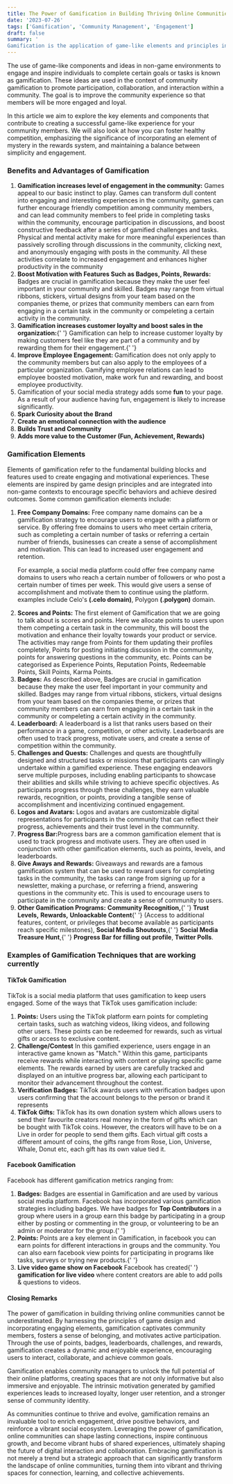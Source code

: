 ```yaml
---
title: The Power of Gamification in Building Thriving Online Communities
date: '2023-07-26'
tags: ['Gamification', 'Community Management', 'Engagement']
draft: false
summary: '
Gamification is the application of game-like elements and principles in non-game contexts to engage and motivate people to achieve certain objectives or tasks. In the context of community gamification, these principles are applied to encourage participation, collaboration, and interaction within a community. The idea is to make the community experience more enjoyable and rewarding, leading to increased engagement and loyalty. Lets dive into the details below.'
---
```


The use of game-like components and ideas in non-game environments to engage and inspire individuals to complete certain goals or tasks is known as gamification. These ideas are used in the context of community gamification to promote participation, collaboration, and interaction within a community. The goal is to improve the community experience so that members will be more engaged and loyal.

In this article we aim to explore the key elements and components that contribute to creating a successful game-like experience for your community members. We will also look at how you can foster healthy competition, emphasizing the significance of incorporating an element of mystery in the rewards system, and maintaining a balance between simplicity and engagement.

### Benefits and Advantages of Gamification

<ol>
  <li>
    <strong>Gamification increases level of engagement in the community:</strong> Games appeal to
    our basic instinct to play. Games can transform dull content into engaging and interesting
    experiences in the community, games can further encourage friendly competition among community
    members, and can lead community members to feel pride in completing tasks within the community,
    encourage participation in discussions, and boost constructive feedback after a series of
    gamified challenges and tasks. Physical and mental activity make for more meaningful experiences
    than passively scrolling through discussions in the community, clicking next, and anonymously
    engaging with posts in the community. All these activities correlate to increased engagement and
    enhances higher productivity in the community
  </li>
  <li>
    <strong>Boost Motivation with Features Such as Badges, Points, Rewards:</strong> Badges are
    crucial in gamification because they make the user feel important in your community and skilled.
    Badges may range from virtual ribbons, stickers, virtual designs from your team based on the
    companies theme, or prizes that community members can earn from engaging in a certain task in
    the community or compeleting a certain activity in the community.
  </li>
  <li>
    <strong>Gamification increases customer loyalty and boost sales in the organization:</strong>{' '}
    Gamification can help to increase customer loyalty by making customers feel like they are part
    of a community and by rewarding them for their engagement.{' '}
  </li>
  <li>
    <strong>Improve Employee Engagement: </strong> Gamification does not only apply to the community
    members but can also apply to the employees of a particular organization. Gamifying employee
    relations can lead to employee boosted motivation, make work fun and rewarding, and boost
    employee productivity.
  </li>
  <li> Gamification of your social media strategy adds some <strong>fun</strong> to your page. As a result of your audience having fun, engagement is likely to increase significantly.</li>
  <li><strong>Spark Curiosity about the Brand</strong></li>
  <li><strong>Create an emotional connection with the audience</strong></li>
   <li><strong>Builds Trust and Community</strong></li>
  <li><strong>Adds more value to the Customer (Fun, Achievement, Rewards)</strong></li>

</ol>

### Gamification Elements

Elements of gamification refer to the fundamental building blocks and features used to create engaging and motivational experiences. These elements are inspired by game design principles and are integrated into non-game contexts to encourage specific behaviors and achieve desired outcomes. Some common gamification elements include:

<ol>
<li>
    <strong>Free Company Domains:</strong> 
Free company name domains can be a gamification strategy to encourage users to engage with a platform or service. By offering free domains to users who meet certain criteria, such as completing a certain number of tasks or referring a certain number of friends, businesses can create a sense of accomplishment and motivation. This can lead to increased user engagement and retention.

For example, a social media platform could offer free company name domains to users who reach a certain number of followers or who post a certain number of times per week. This would give users a sense of accomplishment and motivate them to continue using the platform. examples include Celo's <strong>(.celo domain)</strong>, Polygon <strong>(.polygon)</strong> domain.

  </li>
  <li>
    <strong>Scores and Points:</strong> The first element of Gamification that we are going to talk
    about is scores and points. Here we allocate points to users upon them competing a certain task
    in the community, this will boost the motivation and enhance their loyalty towards your product
    or service. The activities may range from Points for them updating their profiles completely,
    Points for posting initiating discussion in the community, points for answering questions in the
    community, etc. Points can be categorised as Experience Points, Reputation Points, Redeemable
    Points, Skill Points, Karma Points.
  </li>
  <li>
    <strong>Badges:</strong> As described above, Badges are crucial in gamification because they
    make the user feel important in your community and skilled. Badges may range from virtual
    ribbons, stickers, virtual designs from your team based on the companies theme, or prizes that
    community members can earn from engaging in a certain task in the community or compeleting a
    certain activity in the community.
  </li>
  <li>
    <strong>Leaderboard:</strong> A leaderboard is a list that ranks users based on their
    performance in a game, competition, or other activity. Leaderboards are often used to track
    progress, motivate users, and create a sense of competition within the community.
  </li>
  <li>
    <strong>Challenges and Quests:</strong> Challenges and quests are thoughtfully designed and
    structured tasks or missions that participants can willingly undertake within a gamified
    experience. These engaging endeavors serve multiple purposes, including enabling participants to
    showcase their abilities and skills while striving to achieve specific objectives. As
    participants progress through these challenges, they earn valuable rewards, recognition, or
    points, providing a tangible sense of accomplishment and incentivizing continued engagement.
  </li>
  <li>
    <strong>Logos and Avatars:</strong> Logos and avatars are customizable digital representations
    for participants in the community that can reflect their progress, achievements and their trust
    level in the communnity.
  </li>
  <li>
    <strong>Progress Bar:</strong>Progress bars are a common gamification element that is used to
    track progress and motivate users. They are often used in conjunction with other gamification
    elements, such as points, levels, and leaderboards.
  </li>
  <li>
    <strong>Give Aways and Rewards:</strong> Giveaways and rewards are a famous gamification system
    that can be used to reward users for completing tasks in the community, the tasks can range from
    signing up for a newsletter, making a purchase, or referring a friend, answering questions in
    the community etc. This is used to encourage users to participate in the community and create a
    sense of community to users.
  </li>
  <li>
    <strong>Other Gamification Programs:</strong> <strong>Community Recognition,</strong>{' '}
    <strong>Trust Levels,</strong> <strong>Rewards,</strong> <strong>Unloackable Content</strong>{' '}
    (Access to additional features, content, or privileges that become available as participants
    reach specific milestones), <strong>Social Media Shoutouts</strong>,{' '}
    <strong>Social Media Treasure Hunt</strong>,{' '}
    <strong>Progress Bar for filling out profile</strong>, <strong>Twitter Polls</strong>.
  </li>
</ol>

### Examples of Gamification Techniques that are working currently

#### TikTok Gamification

TikTok is a social media platform that uses gamification to keep users engaged. Some of the ways that TikTok uses gamification include:

<ol>
  <li>
    <strong>Points:</strong> Users using the TikTok platform earn points for completing certain
    tasks, such as watching videos, liking videos, and following other users. These points can be
    redeemed for rewards, such as virtual gifts or access to exclusive content.
  </li>
  <li>
    <strong>Challenge/Contest</strong> In this gamified experience, users engage in an interactive
    game known as "Match." Within this game, participants receive rewards while interacting with
    content or playing specific game elements. The rewards earned by users are carefully tracked and
    displayed on an intuitive progress bar, allowing each participant to monitor their advancement
    throughout the contest.
  </li>
  <li>
    <strong>Verification Badges:</strong> TikTok awards users with verification badges upon users
    confirming that the account belongs to the person or brand it represents
  </li>
  <li>
    <strong>TikTok Gifts:</strong> TikTok has its own donation system which allows users to send
    their favourite creators real money in the form of gifts which can be bought with TikTok coins.
    However, the creators will have to be on a Live in order for people to send them gifts. Each
    virtual gift costs a different amount of coins, the gifts range from Rose, Lion, Universe,
    Whale, Donut etc, each gift has its own value tied it.
  </li>
</ol>

#### Facebook Gamification

Facebook has different gamification metrics ranging from:

<ol>
  <li>
    <strong>Badges:</strong> Badges are essential in Gamification and are used by various social
    media platform. Facebook has incorporated various gamification strategies including badges. We
    have badges for <strong>Top Contributors</strong> in a group where users in a group earn this
    badge by participating in a group either by posting or commenting in the group, or volunteering
    to be an admin or moderator for the group.{' '}
  </li>
  <li>
    <strong>Points:</strong> Points are a key element in Gamification, in facebook you can earn
    points for different interactions in groups and the community. You can also earn facebook view
    points for participating in programs like tasks, surveys or trying new products.{' '}
  </li>
  <li>
    <strong>Live video game show on Facebook</strong> Facebook has created{' '}
    <strong>gamification for live video</strong> where content creators are able to add polls &
    questions to videos.
  </li>
</ol>

#### Closing Remarks

The power of gamification in building thriving online communities cannot be underestimated. By harnessing the principles of game design and incorporating engaging elements, gamification captivates community members, fosters a sense of belonging, and motivates active participation. Through the use of points, badges, leaderboards, challenges, and rewards, gamification creates a dynamic and enjoyable experience, encouraging users to interact, collaborate, and achieve common goals.

Gamification enables community managers to unlock the full potential of their online platforms, creating spaces that are not only informative but also immersive and enjoyable. The intrinsic motivation generated by gamified experiences leads to increased loyalty, longer user retention, and a stronger sense of community identity.

As communities continue to thrive and evolve, gamification remains an invaluable tool to enrich engagement, drive positive behaviors, and reinforce a vibrant social ecosystem. Leveraging the power of gamification, online communities can shape lasting connections, inspire continuous growth, and become vibrant hubs of shared experiences, ultimately shaping the future of digital interaction and collaboration. Embracing gamification is not merely a trend but a strategic approach that can significantly transform the landscape of online communities, turning them into vibrant and thriving spaces for connection, learning, and collective achievements.
